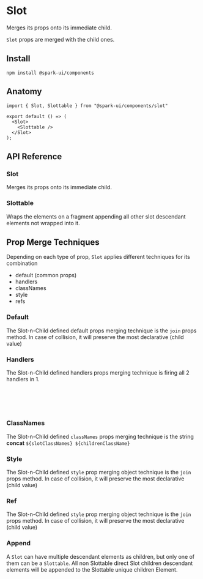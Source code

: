 
<Meta of={SlotStories} />

# Slot

Merges its props onto its immediate child.

`Slot` props are merged with the child ones.

<Canvas of={SlotStories.Default} />

## Install

```
npm install @spark-ui/components
```

## Anatomy

```tsx
import { Slot, Slottable } from "@spark-ui/components/slot"

export default () => (
  <Slot>  
    <Slottable />
  </Slot>
);
```

## API Reference

### Slot

Merges its props onto its immediate child.

<ArgTypes of={Slot} />

### Slottable

Wraps the elements on a fragment appending all other slot descendant elements not wrapped into it.

<ArgTypes of={Slottable} />


## Prop Merge Techniques

Depending on each type of prop, `Slot` applies different techniques for its combination

- default (common props)
- handlers
- classNames
- style
- refs

### Default

The Slot-n-Child defined default props merging technique is the `join` props method.
In case of collision, it will preserve the most declarative (child value)

<Canvas of={SlotStories.SlotNChild} />

### Handlers

The Slot-n-Child defined handlers props merging technique is firing all 2 handlers in 1.

```js
const resultingHandler =
  ([...handlers] = []) =>
  (...handlerArgs) =>
    handlers.forEach(handler => typeof handler === 'function' && handler(...args))
```

<Canvas of={SlotStories.Handlers} />

### ClassNames

The Slot-n-Child defined `classNames` props merging technique is the string **concat** `${slotClassNames} ${childrenClassName}`

<Canvas of={SlotStories.ClassNames} />

### Style

The Slot-n-Child defined `style` prop merging object technique is the `join` props method.
In case of collision, it will preserve the most declarative (child value)

<Canvas of={SlotStories.Style} />

### Ref

The Slot-n-Child defined `style` prop merging object technique is the `join` props method.
In case of collision, it will preserve the most declarative (child value)

<Canvas of={SlotStories.Ref} />

### Append

A `Slot` can have multiple descendant elements as children, but only one of them can be a `Slottable`.
All non Slottable direct Slot children descendant elements will be appended to the Slottable unique children Element.

<Canvas of={SlotStories.Append} />

